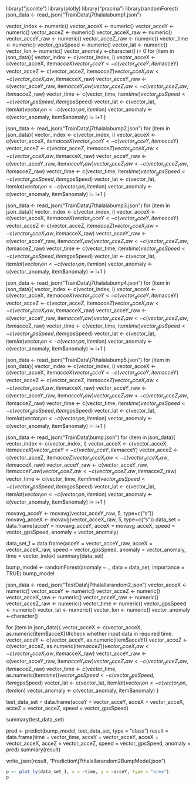 library("jsonlite")
library(plotly)
library("pracma")
library(randomForest)
json_data <- read_json("TrainData\\j7thalalabump1.json")

vector_index <- numeric()
vector_acceX <- numeric()
vector_acceY <- numeric()
vector_acceZ <- numeric()
vector_acceX_raw <- numeric()
vector_acceY_raw <- numeric()
vector_acceZ_raw <- numeric()
vector_time <- numeric()
vector_gpsSpeed <- numeric()
vector_lat <- numeric()
vector_lon <- numeric()
vector_anomaly <-character()
i= 0
for (item in json_data){
  vector_index <- c(vector_index, i)
  vector_acceX <- c(vector_acceX, item$acceX)
  vector_acceY <- c(vector_acceY, item$acceY)
  vector_acceZ <- c(vector_acceZ, item$acceZ)
  vector_acceX_raw <- c(vector_acceX_raw, item$acceX_raw)
  vector_acceY_raw <- c(vector_acceY_raw, item$acceY_raw)
  vector_acceZ_raw <- c(vector_acceZ_raw, item$acceZ_raw)
  vector_time <- c(vector_time, item$time)
  vector_gpsSpeed <- c(vector_gpsSpeed, item$gpsSpeed)
  vector_lat <- c(vector_lat, item$lat)
  vector_lon <- c(vector_lon, item$lon)
  vector_anomaly <- c(vector_anomaly, item$anomaly)
  i= i+1
}

json_data <- read_json("TrainData\\j7thalalabump2.json")
for (item in json_data){
  vector_index <- c(vector_index, i)
  vector_acceX <- c(vector_acceX, item$acceX)
  vector_acceY <- c(vector_acceY, item$acceY)
  vector_acceZ <- c(vector_acceZ, item$acceZ)
  vector_acceX_raw <- c(vector_acceX_raw, item$acceX_raw)
  vector_acceY_raw <- c(vector_acceY_raw, item$acceY_raw)
  vector_acceZ_raw <- c(vector_acceZ_raw, item$acceZ_raw)
  vector_time <- c(vector_time, item$time)
  vector_gpsSpeed <- c(vector_gpsSpeed, item$gpsSpeed)
  vector_lat <- c(vector_lat, item$lat)
  vector_lon <- c(vector_lon, item$lon)
  vector_anomaly <- c(vector_anomaly, item$anomaly)
  i= i+1
}

json_data <- read_json("TrainData\\j7thalalabump3.json")
for (item in json_data){
  vector_index <- c(vector_index, i)
  vector_acceX <- c(vector_acceX, item$acceX)
  vector_acceY <- c(vector_acceY, item$acceY)
  vector_acceZ <- c(vector_acceZ, item$acceZ)
  vector_acceX_raw <- c(vector_acceX_raw, item$acceX_raw)
  vector_acceY_raw <- c(vector_acceY_raw, item$acceY_raw)
  vector_acceZ_raw <- c(vector_acceZ_raw, item$acceZ_raw)
  vector_time <- c(vector_time, item$time)
  vector_gpsSpeed <- c(vector_gpsSpeed, item$gpsSpeed)
  vector_lat <- c(vector_lat, item$lat)
  vector_lon <- c(vector_lon, item$lon)
  vector_anomaly <- c(vector_anomaly, item$anomaly)
  i= i+1
}

json_data <- read_json("TrainData\\j7thalalabump4.json")
for (item in json_data){
  vector_index <- c(vector_index, i)
  vector_acceX <- c(vector_acceX, item$acceX)
  vector_acceY <- c(vector_acceY, item$acceY)
  vector_acceZ <- c(vector_acceZ, item$acceZ)
  vector_acceX_raw <- c(vector_acceX_raw, item$acceX_raw)
  vector_acceY_raw <- c(vector_acceY_raw, item$acceY_raw)
  vector_acceZ_raw <- c(vector_acceZ_raw, item$acceZ_raw)
  vector_time <- c(vector_time, item$time)
  vector_gpsSpeed <- c(vector_gpsSpeed, item$gpsSpeed)
  vector_lat <- c(vector_lat, item$lat)
  vector_lon <- c(vector_lon, item$lon)
  vector_anomaly <- c(vector_anomaly, item$anomaly)
  i= i+1
}

json_data <- read_json("TrainData\\j7thalalabump5.json")
for (item in json_data){
  vector_index <- c(vector_index, i)
  vector_acceX <- c(vector_acceX, item$acceX)
  vector_acceY <- c(vector_acceY, item$acceY)
  vector_acceZ <- c(vector_acceZ, item$acceZ)
  vector_acceX_raw <- c(vector_acceX_raw, item$acceX_raw)
  vector_acceY_raw <- c(vector_acceY_raw, item$acceY_raw)
  vector_acceZ_raw <- c(vector_acceZ_raw, item$acceZ_raw)
  vector_time <- c(vector_time, item$time)
  vector_gpsSpeed <- c(vector_gpsSpeed, item$gpsSpeed)
  vector_lat <- c(vector_lat, item$lat)
  vector_lon <- c(vector_lon, item$lon)
  vector_anomaly <- c(vector_anomaly, item$anomaly)
  i= i+1
}

json_data <- read_json("TrainData\\bump.json")
for (item in json_data){
  vector_index <- c(vector_index, i)
  vector_acceX <- c(vector_acceX, item$acceX)
  vector_acceY <- c(vector_acceY, item$acceY)
  vector_acceZ <- c(vector_acceZ, item$acceZ)
  vector_acceX_raw <- c(vector_acceX_raw, item$acceX_raw)
  vector_acceY_raw <- c(vector_acceY_raw, item$acceY_raw)
  vector_acceZ_raw <- c(vector_acceZ_raw, item$acceZ_raw)
  vector_time <- c(vector_time, item$time)
  vector_gpsSpeed <- c(vector_gpsSpeed, item$gpsSpeed)
  vector_lat <- c(vector_lat, item$lat)
  vector_lon <- c(vector_lon, item$lon)
  vector_anomaly <- c(vector_anomaly, item$anomaly)
  i= i+1
}

movavg_acceY <- movavg(vector_acceY_raw, 5, type=c("s"))
movavg_acceX <- movavg(vector_acceX_raw, 5, type=c("s"))
data_set = data.frame(acceY = movavg_acceY, acceX = movavg_acceX, speed = vector_gpsSpeed, anomaly = vector_anomaly)

data_set_1 = data.frame(acceY = vector_acceY_raw, acceX = vector_acceX_raw, speed = vector_gpsSpeed, anomaly = vector_anomaly, time = vector_index)
summary(data_set)

bump_model <- randomForest(anomaly ~ ., data = data_set, importance = TRUE)
bump_model

json_data <- read_json("TestData\\j7thalallarandom2.json")
vector_acceX <- numeric()
vector_acceY <- numeric()
vector_acceZ <- numeric()
vector_acceX_raw <- numeric()
vector_acceY_raw <- numeric()
vector_acceZ_raw <- numeric()
vector_time <- numeric()
vector_gpsSpeed <- numeric()
vector_lat <- numeric()
vector_lon <- numeric()
vector_anomaly <-character()

for (item in json_data){
  vector_acceX <- c(vector_acceX, as.numeric(item$acceX))#check whether input data in required time.
  vector_acceY <- c(vector_acceY, as.numeric(item$acceY))
  vector_acceZ <- c(vector_acceZ, as.numeric(item$acceZ))
  vector_acceX_raw <- c(vector_acceX_raw, item$acceX_raw)
  vector_acceY_raw <- c(vector_acceY_raw, item$acceY_raw)
  vector_acceZ_raw <- c(vector_acceZ_raw, item$acceZ_raw)
  vector_time <- c(vector_time, as.numeric(item$time))
  vector_gpsSpeed <- c(vector_gpsSpeed, item$gpsSpeed)
  vector_lat <- c(vector_lat, item$lat)
  vector_lon <- c(vector_lon, item$lon)
  vector_anomaly <- c(vector_anomaly, item$anomaly)
}

test_data_set = data.frame(acceY = vector_acceY, acceX = vector_acceX, acceZ = vector_acceZ, speed = vector_gpsSpeed)

summary(test_data_set)

pred <- predict(bump_model, test_data_set, type = "class")
result = data.frame(time = vector_time, acceY = vector_acceY, acceX = vector_acceX, acceZ = vector_acceZ, speed = vector_gpsSpeed, anomaly = pred)
summary(result)

write_json(result, "Prediction\\j7thalallarandom2BumpModel.json")
```r
p <- plot_ly(data_set_1, x = ~time, y = ~acceY, type = "area")
p
```

